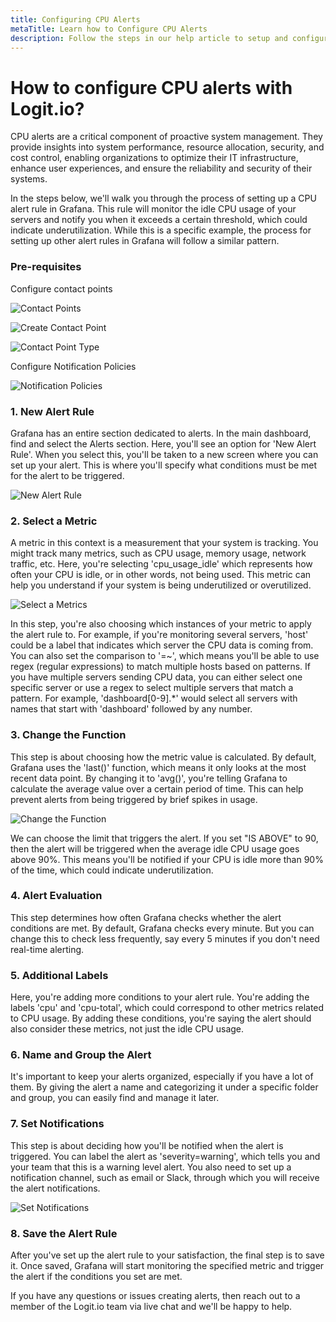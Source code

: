 ```yaml
---
title: Configuring CPU Alerts
metaTitle: Learn how to Configure CPU Alerts
description: Follow the steps in our help article to setup and configure CPU alerts to send notifications from Logit.io
---
```


# How to configure CPU alerts with Logit.io?

CPU alerts are a critical component of proactive system management. They provide insights into system performance, resource allocation, security, and cost control, enabling organizations to optimize their IT infrastructure, enhance user experiences, and ensure the reliability and security of their systems.

In the steps below, we'll walk you through the process of setting up a CPU alert rule in Grafana. This rule will monitor the idle CPU usage of your servers and notify you when it exceeds a certain threshold, which could indicate underutilization. While this is a specific example, the process for setting up other alert rules in Grafana will follow a similar pattern.

### Pre-requisites

Configure contact points

![Contact Points](@/images/help/infrastructure-metrics/contact-points.png)

![Create Contact Point](@/images/help/infrastructure-metrics/create-contact-point.png)

![Contact Point Type](@/images/help/infrastructure-metrics/contact-point-type.png)

Configure Notification Policies

![Notification Policies](@/images/help/infrastructure-metrics/notification-policies.png)

### 1. New Alert Rule

Grafana has an entire section dedicated to alerts. In the main dashboard, find and select the Alerts section. Here, you'll see an option for 'New Alert Rule'. When you select this, you'll be taken to a new screen where you can set up your alert. This is where you'll specify what conditions must be met for the alert to be triggered.

![New Alert Rule](@/images/help/infrastructure-metrics/new-alert-rule.png)

### 2. Select a Metric

A metric in this context is a measurement that your system is tracking. You might track many metrics, such as CPU usage, memory usage, network traffic, etc. Here, you're selecting 'cpu_usage_idle' which represents how often your CPU is idle, or in other words, not being used. This metric can help you understand if your system is being underutilized or overutilized.

![Select a Metrics](@/images/help/infrastructure-metrics/select-metric.png)

In this step, you're also choosing which instances of your metric to apply the alert rule to. For example, if you're monitoring several servers, 'host' could be a label that indicates which server the CPU data is coming from. You can also set the comparison to '=~', which means you'll be able to use regex (regular expressions) to match multiple hosts based on patterns. If you have multiple servers sending CPU data, you can either select one specific server or use a regex to select multiple servers that match a pattern. For example, 'dashboard[0-9].\*' would select all servers with names that start with 'dashboard' followed by any number.

### 3. Change the Function

This step is about choosing how the metric value is calculated. By default, Grafana uses the 'last()' function, which means it only looks at the most recent data point. By changing it to 'avg()', you're telling Grafana to calculate the average value over a certain period of time. This can help prevent alerts from being triggered by brief spikes in usage.

![Change the Function](@/images/help/infrastructure-metrics/change-function.png)

We can choose the limit that triggers the alert. If you set "IS ABOVE" to 90, then the alert will be triggered when the average idle CPU usage goes above 90%. This means you'll be notified if your CPU is idle more than 90% of the time, which could indicate underutilization.

### 4. Alert Evaluation

This step determines how often Grafana checks whether the alert conditions are met. By default, Grafana checks every minute. But you can change this to check less frequently, say every 5 minutes if you don't need real-time alerting.

### 5. Additional Labels

Here, you're adding more conditions to your alert rule. You're adding the labels 'cpu' and 'cpu-total', which could correspond to other metrics related to CPU usage. By adding these conditions, you're saying the alert should also consider these metrics, not just the idle CPU usage.

### 6. Name and Group the Alert

It's important to keep your alerts organized, especially if you have a lot of them. By giving the alert a name and categorizing it under a specific folder and group, you can easily find and manage it later.

### 7. Set Notifications

This step is about deciding how you'll be notified when the alert is triggered. You can label the alert as 'severity=warning', which tells you and your team that this is a warning level alert. You also need to set up a notification channel, such as email or Slack, through which you will receive the alert notifications.

![Set Notifications](@/images/help/infrastructure-metrics/set-notifications.png)

### 8. Save the Alert Rule

After you've set up the alert rule to your satisfaction, the final step is to save it. Once saved, Grafana will start monitoring the specified metric and trigger the alert if the conditions you set are met.

If you have any questions or issues creating alerts, then reach out to a member of the Logit.io team via live chat and we'll be happy to help.
